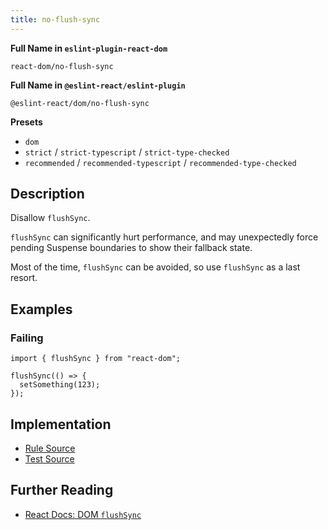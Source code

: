 ```yaml
---
title: no-flush-sync
---
```


**Full Name in `eslint-plugin-react-dom`**

```plain copy
react-dom/no-flush-sync
```

**Full Name in `@eslint-react/eslint-plugin`**

```plain copy
@eslint-react/dom/no-flush-sync
```

**Presets**

- `dom`
- `strict` / `strict-typescript` / `strict-type-checked`
- `recommended` / `recommended-typescript` / `recommended-type-checked`

## Description

Disallow `flushSync`.

`flushSync` can significantly hurt performance, and may unexpectedly force pending Suspense boundaries to show their fallback state.

Most of the time, `flushSync` can be avoided, so use `flushSync` as a last resort.

## Examples

### Failing

```tsx
import { flushSync } from "react-dom";

flushSync(() => {
  setSomething(123);
});
```

## Implementation

- [Rule Source](https://github.com/Rel1cx/eslint-react/tree/main/packages/plugins/eslint-plugin-react-dom/src/rules/no-flush-sync.ts)
- [Test Source](https://github.com/Rel1cx/eslint-react/tree/main/packages/plugins/eslint-plugin-react-dom/src/rules/no-flush-sync.spec.ts)

## Further Reading

- [React Docs: DOM `flushSync`](https://react.dev/reference/react-dom/flushSync)
